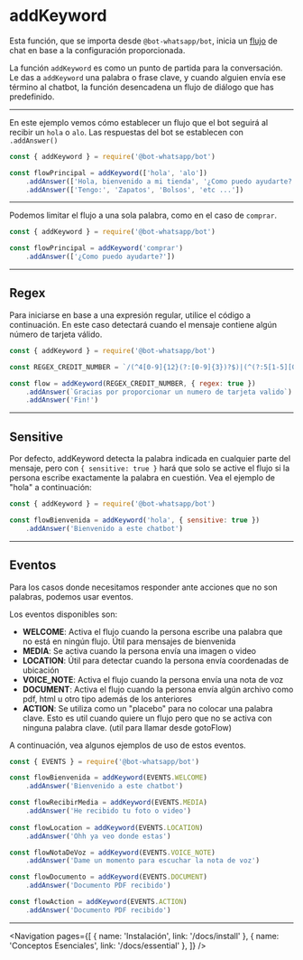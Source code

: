 
# addKeyword

Esta función, que se importa desde `@bot-whatsapp/bot`, inicia un [flujo](/docs/essential/) de chat en base a la configuración proporcionada.

La función `addKeyword` es como un punto de partida para la conversación. Le das a `addKeyword` una palabra o frase clave, y cuando alguien envía ese término al chatbot, la función desencadena un flujo de diálogo que has predefinido.

---

En este ejemplo vemos cómo establecer un flujo que el bot seguirá al recibir un `hola` o `alo`. Las respuestas del bot se establecen con `.addAnswer()`

```js
const { addKeyword } = require('@bot-whatsapp/bot')

const flowPrincipal = addKeyword(['hola', 'alo'])
    .addAnswer(['Hola, bienvenido a mi tienda', '¿Como puedo ayudarte?'])
    .addAnswer(['Tengo:', 'Zapatos', 'Bolsos', 'etc ...'])
```

---

Podemos limitar el flujo a una sola palabra, como en el caso de `comprar`.

```js
const { addKeyword } = require('@bot-whatsapp/bot')

const flowPrincipal = addKeyword('comprar')
    .addAnswer(['¿Como puedo ayudarte?'])

```

---

## Regex

Para iniciarse en base a una expresión regular, utilice el código a continuación. En este caso detectará cuando el mensaje contiene algún número de tarjeta válido.

```js
const { addKeyword } = require('@bot-whatsapp/bot')

const REGEX_CREDIT_NUMBER = `/(^4[0-9]{12}(?:[0-9]{3})?$)|(^(?:5[1-5][0-9]{2}|222[1-9]|22[3-9][0-9]|2[3-6][0-9]{2}|27[01][0-9]|2720)[0-9]{12}$)|(3[47][0-9]{13})|(^3(?:0[0-5]|[68][0-9])[0-9]{11}$)|(^6(?:011|5[0-9]{2})[0-9]{12}$)|(^(?:2131|1800|35\d{3})\d{11}$)/gm`

const flow = addKeyword(REGEX_CREDIT_NUMBER, { regex: true })
    .addAnswer(`Gracias por proporcionar un numero de tarjeta valido`)
    .addAnswer('Fin!')

```

---

## Sensitive

Por defecto, addKeyword detecta la palabra indicada en cualquier parte del mensaje, pero con `{ sensitive: true }` hará que solo se active el flujo si la persona escribe exactamente la palabra en cuestión. Vea el ejemplo de "hola" a continuación:

```js
const { addKeyword } = require('@bot-whatsapp/bot')

const flowBienvenida = addKeyword('hola', { sensitive: true })
    .addAnswer('Bienvenido a este chatbot')

```
---

## Eventos

Para los casos donde necesitamos responder ante acciones que no son palabras, podemos usar eventos. 

Los eventos disponibles son:

- **WELCOME**: Activa el flujo cuando la persona escribe una palabra que no está en ningún flujo. Útil para mensajes de bienvenida
- **MEDIA**: Se activa cuando la persona envía una imagen o video
- **LOCATION**: Útil para detectar cuando la persona envía coordenadas de ubicación
- **VOICE_NOTE**: Activa el flujo cuando la persona envía una nota de voz
- **DOCUMENT**: Activa el flujo cuando la persona envía algún archivo como pdf, html u otro tipo además de los anteriores
- **ACTION**: Se utiliza como un "placebo" para no colocar una palabra clave. Esto es util cuando quiere un flujo pero que no se activa con ninguna palabra clave. (util para llamar desde gotoFlow)

A continuación, vea algunos ejemplos de uso de estos eventos.

```js
const { EVENTS } = require('@bot-whatsapp/bot')

const flowBienvenida = addKeyword(EVENTS.WELCOME)
    .addAnswer('Bienvenido a este chatbot')

const flowRecibirMedia = addKeyword(EVENTS.MEDIA)
    .addAnswer('He recibido tu foto o video')
    
const flowLocation = addKeyword(EVENTS.LOCATION)
    .addAnswer('Ohh ya veo donde estas')

const flowNotaDeVoz = addKeyword(EVENTS.VOICE_NOTE)
    .addAnswer('Dame un momento para escuchar la nota de voz')

const flowDocumento = addKeyword(EVENTS.DOCUMENT)
    .addAnswer('Documento PDF recibido')

const flowAction = addKeyword(EVENTS.ACTION)
    .addAnswer('Documento PDF recibido')

```

---

<Navigation
    pages={[
        { name: 'Instalación', link: '/docs/install' },
        { name: 'Conceptos Esenciales', link: '/docs/essential' },
    ]}
/>